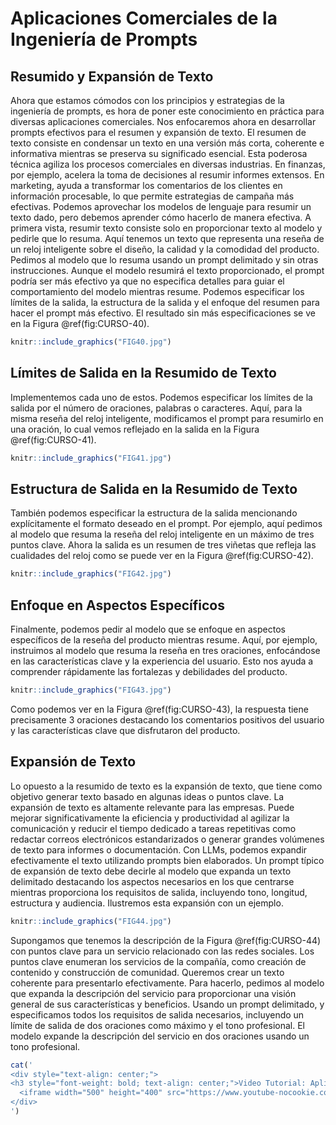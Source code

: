 # Aplicaciones Comerciales de la Ingeniería de Prompts

<style>
  .figure {
    text-align: center;
  }
  .figure .caption {
    text-align: center;
  }
</style>

<div class="justificar-texto">

## Resumido y Expansión de Texto

Ahora que estamos cómodos con los principios y estrategias de la ingeniería de prompts, es hora de poner este conocimiento en práctica para diversas aplicaciones comerciales. Nos enfocaremos ahora en desarrollar prompts efectivos para el resumen y expansión de texto. El resumen de texto consiste en condensar un texto en una versión más corta, coherente e informativa mientras se preserva su significado esencial. Esta poderosa técnica agiliza los procesos comerciales en diversas industrias. En finanzas, por ejemplo, acelera la toma de decisiones al resumir informes extensos. En marketing, ayuda a transformar los comentarios de los clientes en información procesable, lo que permite estrategias de campaña más efectivas. Podemos aprovechar los modelos de lenguaje para resumir un texto dado, pero debemos aprender cómo hacerlo de manera efectiva. A primera vista, resumir texto consiste solo en proporcionar texto al modelo y pedirle que lo resuma. Aquí tenemos un texto que representa una reseña de un reloj inteligente sobre el diseño, la calidad y la comodidad del producto. Pedimos al modelo que lo resuma usando un prompt delimitado y sin otras instrucciones. Aunque el modelo resumirá el texto proporcionado, el prompt podría ser más efectivo ya que no especifica detalles para guiar el comportamiento del modelo mientras resume. Podemos especificar los límites de la salida, la estructura de la salida y el enfoque del resumen para hacer el prompt más efectivo. El resultado sin más especificaciones se ve en la Figura \@ref(fig:CURSO-40).


```r
knitr::include_graphics("FIG40.jpg")
```


## Límites de Salida en la Resumido de Texto

Implementemos cada uno de estos. Podemos especificar los límites de la salida por el número de oraciones, palabras o caracteres. Aquí, para la misma reseña del reloj inteligente, modificamos el prompt para resumirlo en una oración, lo cual vemos reflejado en la salida en la Figura \@ref(fig:CURSO-41).


```r
knitr::include_graphics("FIG41.jpg")
```


## Estructura de Salida en la Resumido de Texto


También podemos especificar la estructura de la salida mencionando explícitamente el formato deseado en el prompt. Por ejemplo, aquí pedimos al modelo que resuma la reseña del reloj inteligente en un máximo de tres puntos clave. Ahora la salida es un resumen de tres viñetas que refleja las cualidades del reloj como se puede ver en la Figura \@ref(fig:CURSO-42).



```r
knitr::include_graphics("FIG42.jpg")
```

## Enfoque en Aspectos Específicos

Finalmente, podemos pedir al modelo que se enfoque en aspectos específicos de la reseña del producto mientras resume. Aquí, por ejemplo, instruimos al modelo que resuma la reseña en tres oraciones, enfocándose en las características clave y la experiencia del usuario. Esto nos ayuda a comprender rápidamente las fortalezas y debilidades del producto. 



```r
knitr::include_graphics("FIG43.jpg")
```

Como podemos ver en la Figura \@ref(fig:CURSO-43), la respuesta tiene precisamente 3 oraciones destacando los comentarios positivos del usuario y las características clave que disfrutaron del producto.


## Expansión de Texto

Lo opuesto a la resumido de texto es la expansión de texto, que tiene como objetivo generar texto basado en algunas ideas o puntos clave. La expansión de texto es altamente relevante para las empresas. Puede mejorar significativamente la eficiencia y productividad al agilizar la comunicación y reducir el tiempo dedicado a tareas repetitivas como redactar correos electrónicos estandarizados o generar grandes volúmenes de texto para informes o documentación. Con LLMs, podemos expandir efectivamente el texto utilizando prompts bien elaborados. Un prompt típico de expansión de texto debe decirle al modelo que expanda un texto delimitado destacando los aspectos necesarios en los que centrarse mientras proporciona los requisitos de salida, incluyendo tono, longitud, estructura y audiencia. Ilustremos esta expansión con un ejemplo. 


```r
knitr::include_graphics("FIG44.jpg")
```

Supongamos que tenemos la descripción de la Figura  \@ref(fig:CURSO-44) con puntos clave para un servicio relacionado con las redes sociales. Los puntos clave enumeran los servicios de la compañía, como creación de contenido y construcción de comunidad. Queremos crear un texto coherente para presentarlo efectivamente. Para hacerlo, pedimos al modelo que expanda la descripción del servicio para proporcionar una visión general de sus características y beneficios. Usando un prompt delimitado, y especificamos todos los requisitos de salida necesarios, incluyendo un límite de salida de dos oraciones como máximo y el tono profesional. El modelo expande la descripción del servicio en dos oraciones usando un tono profesional.



```r
cat('
<div style="text-align: center;">
<h3 style="font-weight: bold; text-align: center;">Video Tutorial: Aplicaciones Comerciales de la Ingeniería de Prompts</h3>
  <iframe width="500" height="400" src="https://www.youtube-nocookie.com/embed/EM-m0MuYEYM?rel=0" frameborder="0" allow="accelerometer; autoplay; encrypted-media; gyroscope; picture-in-picture" allowfullscreen></iframe>
</div>
')
```


</div>

